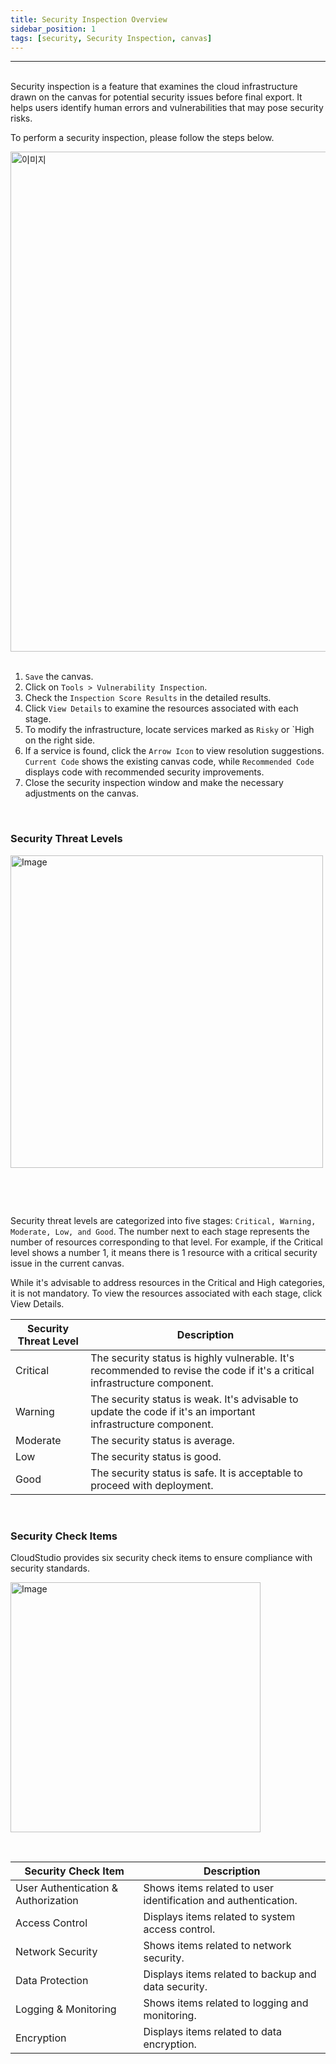 ```yaml
---
title: Security Inspection Overview
sidebar_position: 1
tags: [security, Security Inspection, canvas]
---
```



<hr />
<br />
Security inspection is a feature that examines the cloud infrastructure drawn on
the canvas for potential security issues before final export. It helps users
identify human errors and vulnerabilities that may pose security risks.

To perform a security inspection, please follow the steps below.

<div className={styles.imgWrap}>
    <img src={security01} width="800px" alt="이미지" />
</div>

<br />

1. `Save` the canvas.
2. Click on `Tools > Vulnerability Inspection`.
3. Check the `Inspection Score Results` in the detailed results.
4. Click `View Details` to examine the resources associated with each stage.
5. To modify the infrastructure, locate services marked as `Risky` or `High on the right side.
6. If a service is found, click the `Arrow Icon` to view resolution suggestions. `Current Code` shows the existing canvas code,
   while `Recommended Code` displays code with recommended security improvements.
7. Close the security inspection window and make the necessary adjustments on the canvas.

<br />

### Security Threat Levels

<div className={styles.imgWrap}>
    <img src={security02} width="500px" alt="Image" />
</div>
<p>&nbsp;</p>
<br />

Security threat levels are categorized into five stages: `Critical, Warning, Moderate, Low, and Good`.
The number next to each stage represents the number of resources corresponding to that level. For example,
if the Critical level shows a number 1, it means there is 1 resource with a critical security issue in the current canvas.

While it's advisable to address resources in the Critical and High categories, it is not mandatory.
To view the resources associated with each stage, click View Details.

| Security Threat Level | Description                                                                                                                |
| --------------------- | -------------------------------------------------------------------------------------------------------------------------- |
| Critical              | The security status is highly vulnerable. It's recommended to revise the code if it's a critical infrastructure component. |
| Warning               | The security status is weak. It's advisable to update the code if it's an important infrastructure component.              |
| Moderate              | The security status is average.                                                                                            |
| Low                   | The security status is good.                                                                                               |
| Good                  | The security status is safe. It is acceptable to proceed with deployment.                                                  |

<br />

### Security Check Items

CloudStudio provides six security check items to ensure compliance with security standards.

<div className={styles.imgWrap}>
    <img src={security03} width="400px" alt="Image" />
</div>

<p>&nbsp;</p>

| Security Check Item                 | Description                                                    |
| ----------------------------------- | -------------------------------------------------------------- |
| User Authentication & Authorization | Shows items related to user identification and authentication. |
| Access Control                      | Displays items related to system access control.               |
| Network Security                    | Shows items related to network security.                       |
| Data Protection                     | Displays items related to backup and data security.            |
| Logging & Monitoring                | Shows items related to logging and monitoring.                 |
| Encryption                          | Displays items related to data encryption.                     |
